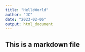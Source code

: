 ```yaml
---
title: "HelloWorld"
author: "JC"
date: "2023-02-06"
output: html_document
---
```


## This is a markdown file